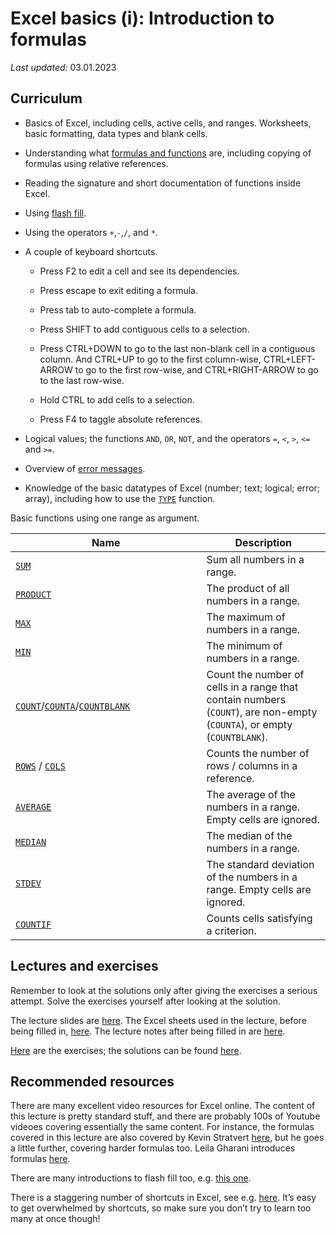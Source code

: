 # Excel basics (i): Introduction to formulas

*Last updated:* 03.01.2023

## Curriculum

-   Basics of Excel, including cells, active cells, and ranges. Worksheets, basic formatting, data types and blank cells.

-   Understanding what [formulas and functions](https://exceljet.net/articles/excel-formulas-and-functions) are, including copying of formulas using relative references.

-   Reading the signature and short documentation of functions inside Excel.

-   Using [flash fill](https://support.microsoft.com/en-us/office/save-time-with-flash-fill-9159216a-75a0-4c11-82e6-8eca29cb3b89).

-   Using the operators `+`,`-`,`/`, and `*`.

-   A couple of keyboard shortcuts.

    -   Press F2 to edit a cell and see its dependencies.

    -   Press escape to exit editing a formula.

    -   Press tab to auto-complete a formula.

    -   Press SHIFT to add contiguous cells to a selection.

    -   Press CTRL+DOWN to go to the last non-blank cell in a contiguous column. And CTRL+UP to go to the first column-wise, CTRL+LEFT-ARROW to go to the first row-wise, and CTRL+RIGHT-ARROW to go to the last row-wise.

    -   Hold CTRL to add cells to a selection.

    -   Press F4 to taggle absolute references.

-   Logical values; the functions `AND`, `OR`, `NOT`, and the operators `=`, `<`, `>`, `<=` and `>=`.

-   Overview of [error messages](https://exceljet.net/articles/excel-formula-errors).

-   Knowledge of the basic datatypes of Excel (number; text; logical; error; array), including how to use the [`TYPE`](https://exceljet.net/functions/type-function#:~:text=The%20Excel%20TYPE%20function%20returns,value%20in%20a%20particular%20cell) function.

Basic functions using one range as argument.

| Name                                                                                                                                                                                   | Description                                                                                                             |
|----------------------------------------------------------------------------------------------------------------------------------------------------------------------------------------|-------------------------------------------------------------------------------------------------------------------------|
| [`SUM`](https://exceljet.net/functions/sum-function)                                                                                                                                   | Sum all numbers in a range.                                                                                             |
| [`PRODUCT`](https://exceljet.net/functions/product-function)                                                                                                                           | The product of all numbers in a range.                                                                                  |
| [`MAX`](https://exceljet.net/functions/max-function)                                                                                                                                   | The maximum of numbers in a range.                                                                                      |
| [`MIN`](https://exceljet.net/functions/min-function)                                                                                                                                   | The minimum of numbers in a range.                                                                                      |
| [`COUNT`](https://exceljet.net/functions/count-function)/[`COUNTA`](https://exceljet.net/functions/counta-function)/[`COUNTBLANK`](https://exceljet.net/functions/countblank-function) | Count the number of cells in a range that contain numbers (`COUNT`), are non-empty (`COUNTA`), or empty (`COUNTBLANK`). |
| [`ROWS`](https://exceljet.net/functions/rows-function) / [`COLS`](https://exceljet.net/functions/cols-function)                                                                        | Counts the number of rows / columns in a reference.                                                                     |
| [`AVERAGE`](https://exceljet.net/functions/average-function)                                                                                                                           | The average of the numbers in a range. Empty cells are ignored.                                                         |
| [`MEDIAN`](https://exceljet.net/functions/median-function)                                                                                                                             | The median of the numbers in a range.                                                                                   |
| [`STDEV`](https://exceljet.net/functions/stdev-function)                                                                                                                               | The standard deviation of the numbers in a range. Empty cells are ignored.                                              |
| [`COUNTIF`](https://exceljet.net/functions/countif-function)                                                                                                                           | Counts cells satisfying a criterion.                                                                                    |

## Lectures and exercises

::: warning
Remember to look at the solutions only after giving the exercises a serious attempt. Solve the exercises yourself after looking at the solution.
:::

The lecture slides are [here](https://rawcdn.githack.com/BI-DS/ELE-3915/65f16fba2d7ce0fe0fb7fc248d6cf812bb9ba321/slides/lecture01.html). The Excel sheets used in the lecture, before being filled in, [here](https://github.com/BI-DS/ELE-3915/blob/main/slides/lecture01.xlsx). The lecture notes after being filled in are [here](https://github.com/BI-DS/ELE-3915/blob/main/slides/lecture01_solutions.xlsx).

[Here](https://github.com/BI-DS/ELE-3915/blob/main/exercises/exercises01.xlsx) are the exercises; the solutions can be found [here](https://github.com/BI-DS/ELE-3915/blob/main/exercises/exercises01_solutions.xlsx).

## Recommended resources

There are many excellent video resources for Excel online. The content of this lecture is pretty standard stuff, and there are probably 100s of Youtube videoes covering essentially the same content. For instance, the formulas covered in this lecture are also covered by Kevin Stratvert [here](https://www.youtube.com/watch?v=Jl0Qk63z2ZY&ab_channel=KevinStratvert), but he goes a little further, covering harder formulas too. Leila Gharani introduces formulas [here](https://www.youtube.com/watch?v=y1126PQ5zRU&ab_channel=LeilaGharani).

There are many introductions to flash fill too, e.g. [this one](https://www.youtube.com/watch?v=1KimYFzET1w&ab_channel=LeilaGharani).

There is a staggering number of shortcuts in Excel, see e.g. [here](https://support.microsoft.com/en-us/office/keyboard-shortcuts-in-excel-1798d9d5-842a-42b8-9c99-9b7213f0040f). It's easy to get overwhelmed by shortcuts, so make sure you don't try to learn too many at once though!
